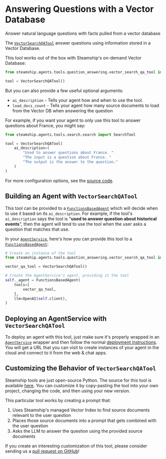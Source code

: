 
# Answering Questions with a Vector Database

Answer natural language questions with facts pulled from a vector database

The [`VectorSearchQATool`](https://github.com/steamship-core/python-client/blob/main/src/steamship/agents/tools/question_answering/vector_search_qa_tool.py) answer questions using information stored in a Vector Database.

<Definition term="vector-database" />

This tool works out of the box with Steamship's on-demand Vector Database:

```python
from steamship.agents.tools.question_answering.vector_search_qa_tool import VectorSearchQATool

tool = VectorSearchQATool()
```

But you can also provide a few useful optional arguments:

- `ai_description` - Tells your agent how and when to use the tool.
- `load_docs_count` - Tells your agent how many source documents to load from the Vector DB when answering the question

For example, if you want your agent to only use this tool to answer questions about France, you might say:

```python
from steamship.agents.tools.search.search import SearchTool

tool = VectorSearchQATool(
    ai_description=(
        "Used to answer questions about France. "
        "The input is a question about France. "
        "The output is the answer to the question."
    )
)
```

For more configuration options, see the [source code](https://github.com/steamship-core/python-client/blob/main/src/steamship/agents/tools/question_answering/vector_search_qa_tool.py).

## Building an Agent with `VectorSearchQATool`

This tool can be provided to a [`FunctionsBasedAgent`](https://github.com/steamship-core/python-client/blob/main/src/steamship/agents/functional/functions_based.py) which will decide when to use it based on its `ai_description`.
For example, if the tool's `ai_description` says the tool is "**used to answer question about historical events**", then the agent will tend to use the tool when the user asks a question that matches that use.

In your [`AgentService`](/agent-guidebook/core-concepts/api-py), here's how you can provide this tool to a [`FunctionsBasedAgent`](https://github.com/steamship-core/python-client/blob/main/src/steamship/agents/functional/functions_based.py):

```python
# Create an instance of the tool
from steamship.agents.tools.question_answering.vector_search_qa_tool import VectorSearchQATool

vector_qa_tool = VectorSearchQATool()

# Create the AgentService's agent, providing it the tool
self._agent = FunctionsBasedAgent(
    tools=[
        vector_qa_tool,
    ],
    llm=OpenAI(self.client),
)
```

[//]: # 'The [`document_qa_agent.py`](https://github.com/steamship-core/python-client/blob/main/src/steamship/agents/examples/document_qa_agent.py) example contains a full, working example agent that learns from a user (with the [`VectorSearchLearnerTool`](/agent-guidebook/learning/learning-facts-from-users)) and then answers questions with `VectorSearchQATool`.'

## Deploying an AgentService with `VectorSearchQATool`

To deploy an agent with this tool, just make sure it's properly wrapped in an [`AgentService`](/agent-guidebook/core-concepts/api-py) wrapper and then follow the normal [deployment instructions](/agent-guidebook/getting-started/deploy-your-agent).
You will get a URL that you can visit to create instances of your agent in the cloud and connect to it from the web & chat apps.

## Customizing the Behavior of `VectorSearchQATool`

Steamship tools are just open-source Python.
The source for this tool is available [here](https://github.com/steamship-core/python-client/blob/main/src/steamship/agents/tools/question_answering/vector_search_qa_tool.py).
You can customize it by copy-pasting the tool into your own project, changing the code, and then using your new version.

This particular tool works by creating a prompt that:

1. Uses Steamship's managed Vector Index to find source documents relevant to the user question
2. Places those source documents into a prompt that gets combined with the user question
3. Asks the LLM to answer the question using the provided source documents

If you create an interesting customization of this tool, please consider sending us a [pull request on GitHub](https://github.com/steamship-core/python-client)!
